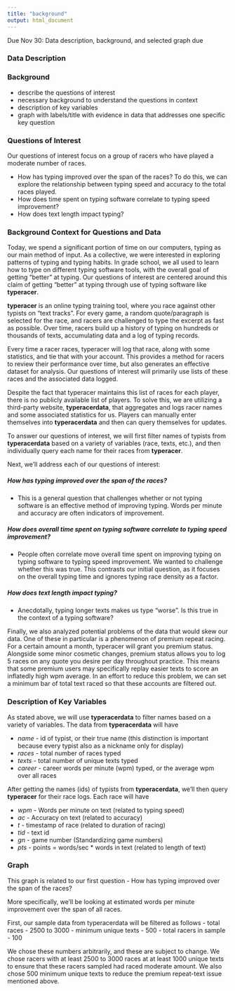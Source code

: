 ```yaml
---
title: "background"
output: html_document
---
```


Due Nov 30: Data description, background, and selected graph due

### Data Description

### Background
- describe the questions of interest
- necessary background to understand the questions in context
- description of key variables
- graph with labels/title with evidence in data that addresses one specific key question


### Questions of Interest

Our questions of interest focus on a group of racers who have played a moderate number of races.
 
- How has typing improved over the span of the races? To do this, we can explore the relationship between typing speed and accuracy to the total races played.
- How does time spent on typing software correlate to typing speed improvement?
- How does text length impact typing?

### Background Context for Questions and Data

Today, we spend a significant portion of time on our computers, typing as our main method of input. As a collective, we were interested in exploring patterns of typing and typing habits. In grade school, we all used to learn how to type on different typing software tools, with the overall goal of getting "better" at typing. Our questions of interest are centered around this claim of getting "better" at typing through use of typing software like **typeracer**. 

**typeracer** is an online typing training tool, where you race against other typists on "text tracks". For every game, a random quote/paragraph is selected for the race, and racers are challenged to type the excerpt as fast as possible. Over time, racers build up a history of typing on hundreds or thousands of texts, accumulating data and a log of typing records. 

Every time a racer races, typeracer will log that race, along with some statistics, and tie that with your account. This provides a method for racers to review their performance over time, but also generates an effective dataset for analysis. Our questions of interest will primarily use lists of these races and the associated data logged.

Despite the fact that typeracer maintains this list of races for each player, there is no publicly available list of players. To solve this, we are utilizing a third-party website, **typeracerdata**, that aggregates and logs racer names and some associated statistics for us. Players can manually enter themselves into **typeracerdata** and then can query themselves for updates. 

To answer our questions of interest, we will first filter names of typists from **typeracerdata** based on a variety of variables (race, texts, etc.), and then individually query each name for their races from **typeracer**.

Next, we'll address each of our questions of interest:

##### How has typing improved over the span of the races?
- This is a general question that challenges whether or not typing software is an effective method of improving typing. Words per minute and accuracy are often indicators of improvement.

##### How does overall time spent on typing software correlate to typing speed improvement?
- People often correlate move overall time spent on improving typing on typing software to typing speed improvement. We wanted to challenge whether this was true. This contrasts our initial question, as it focuses on the overall typing time and ignores typing race density as a factor.

##### How does text length impact typing?
- Anecdotally, typing longer texts makes us type "worse". Is this true in the context of a typing software?

Finally, we also analyzed potential problems of the data that would skew our data. One of these in particular is a phenomenon of premium repeat racing. For a certain amount a month, typeracer will grant you premium status. Alongside some minor cosmetic changes, premium status allows you to log 5 races on any quote you desire per day throughout practice. This means that some premium users may specifically replay easier texts to score an inflatedly high wpm average. In an effort to reduce this problem, we can set a minimum bar of total text raced so that these accounts are filtered out.

### Description of Key Variables

As stated above, we will use **typeracerdata** to filter names based on a variety of variables. The data from **typeracerdata** will have
  
- *name* - id of typist, or their true name (this distinction is important because every typist also as a nickname only for display)
- *races* - total number of races typed
- *texts* - total number of unique texts typed
- *career* - career words per minute (wpm) typed, or the average wpm over all races

After getting the names (ids) of typists from **typeracerdata**, we'll then query **typeracer** for their race logs. Each race will have  

- *wpm* - Words per minute on text (related to typing speed)
- *ac* - Accuracy on text (related to accuracy)
- *t* - timestamp of race (related to duration of racing)
- *tid* - text id
- *gn* - game number (Standardizing game numbers)
- *pts* - points = words/sec * words in text (related to length of text)

### Graph

This graph is related to our first question - How has typing improved over the span of the races?

More specifically, we'll be looking at estimated words per minute improvement over the span of all races.

First, our sample data from typeracerdata will be filtered as follows
- total races - 2500 to 3000
- minimum unique texts - 500
- total racers in sample - 100

We chose these numbers arbitrarily, and these are subject to change. We chose racers with at least 2500 to 3000 races at at least 1000 unique texts to ensure that these racers sampled had raced moderate amount. We also chose 500 minimum unique texts to reduce the premium repeat-text issue mentioned above.

